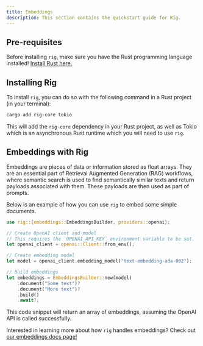 ```yaml
---
title: Embeddings
description: This section contains the quickstart guide for Rig.
---
```

## Pre-requisites
Before installing `rig`, make sure you have the Rust programming language installed! [Install Rust here.](https://www.rust-lang.org/tools/install)

## Installing Rig
To install `rig`, you can do so with the following command in a Rust project (in your terminal):

```bash
cargo add rig-core tokio
```

This will add the `rig-core` dependency in your Rust project, as well as Tokio which is an asynchronous Rust runtime which you will need to use `rig`.

## Embeddings with Rig
Embeddings are pieces of data or information stored as float arrays. They are an essential part of Retrieval Augmented Generation (RAG) workflows, where semantic search is used to find semantically similar texts and return payloads associated with them. These payloads are then used as part of prompts.

Below is an example of how you can use `rig` to embed some simple documents.

```rust
use rig::{embeddings::EmbeddingsBuilder, providers::openai};

// Create OpenAI client and model
// This requires the `OPENAI_API_KEY` environment variable to be set.
let openai_client = openai::Client::from_env();

// Create embedding model
let model = openai_client.embedding_model("text-embedding-ada-002");

// Build embeddings
let embeddings = EmbeddingsBuilder::new(model)
    .document("Some text")?
    .document("More text")?
    .build()
    .await?;
```

This code snippet will return an array of embeddings, assuming the OpenAI API is called successfully.

Interested in learning more about how `rig` handles embeddings? Check out [our embeddings docs page!](https://docs.rig.rs/docs/4_concepts/1_embeddings)
